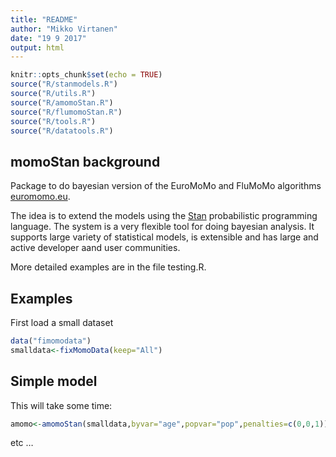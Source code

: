 ```yaml
---
title: "README"
author: "Mikko Virtanen"
date: "19 9 2017"
output: html
---
```


```r
knitr::opts_chunk$set(echo = TRUE)
source("R/stanmodels.R")
source("R/utils.R")
source("R/amomoStan.R")
source("R/flumomoStan.R")
source("R/tools.R")
source("R/datatools.R")
```

## momoStan background

Package to do bayesian version of the EuroMoMo and FluMoMo algorithms [euromomo.eu](http://www.euromomo.eu).

The idea is to extend the models using the [Stan](http://mc-stan.org/) probabilistic programming language. The system is a very flexible tool for doing bayesian analysis. It supports large variety of statistical models, is extensible and has large and active developer aand user communities.

More detailed examples are in the file testing.R. 

## Examples

First load a small dataset

```r
data("fimomodata")
smalldata<-fixMomoData(keep="All")
```

## Simple model

This will take some time:

```r
amomo<-amomoStan(smalldata,byvar="age",popvar="pop",penalties=c(0,0,1))
```

etc ...
